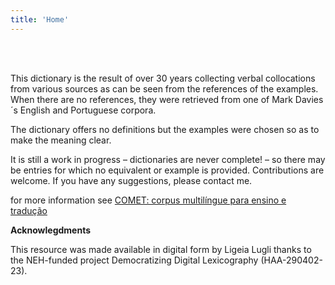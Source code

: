```yaml
---
title: 'Home'
---
```

 <br />
 <br />


This dictionary is the result of over 30 years collecting verbal
collocations from various sources as can be seen from the references of
the examples. When there are no references, they were retrieved from one
of Mark Davies´s English and Portuguese corpora.

The dictionary offers no definitions but the examples were chosen so as
to make the meaning clear.

It is still a work in progress -- dictionaries are never complete! -- so
there may be entries for which no equivalent or example is provided.
Contributions are welcome. If you have any suggestions, please contact
me.


for more information see [COMET: corpus multilíngue para ensino e tradução](https://comet.fflch.usp.br/)


**Acknowlegdments**

This resource was made available in digital form by Ligeia Lugli thanks to the NEH-funded project Democratizing Digital Lexicography (HAA-290402-23).


